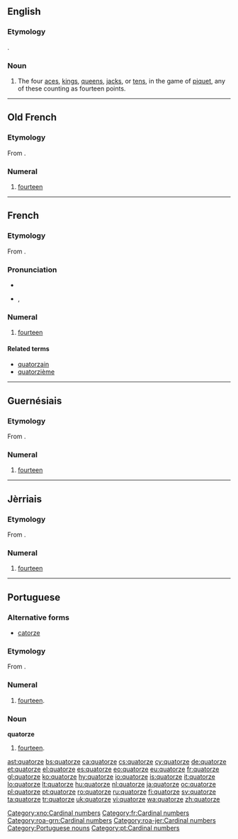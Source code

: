 ==English==

===Etymology===
{{borrowing|fr}}.

===Noun===
{{en-noun}}

# {{cards}} The four [[ace]]s, [[king]]s, [[queen]]s, [[jack]]s, or [[ten]]s, in the game of [[piquet]], any of these counting as fourteen points.

----

==Old French==
{{rfc-auto}}

===Etymology===
From {{etyl|la|fro}} {{term|quattuordecim|lang=la}}.

===Numeral===
{{head|fro|numeral}}

# [[fourteen]]
[[Category:xno:Cardinal numbers]]

----

==French==
{{cardinalbox|fr|13|14|15|treize|quinze|ord=quatorzième|wplink=Quatorze}}

===Etymology===
From {{etyl|la|fr}} {{term|quattuordecim|lang=la}}.

===Pronunciation===
* {{audio|Fr-quatorze.ogg|audio}}
* {{IPA|lang=fr|/ka.tɔʁz/}}, {{X-SAMPA|/ka.tORz/}}

===Numeral===
{{head|fr|numeral}}

# [[fourteen]]

====Related terms====
* [[quatorzain]]
* [[quatorzième]]
[[Category:fr:Cardinal numbers]]

----

==Guernésiais==
{{cardinalbox|roa-grn|13|14|15|treize|tchinze}}
===Etymology===
From {{etyl|la|roa-grn}} {{term|quattuordecim|lang=la}}.

===Numeral===
{{head|roa-grn|numeral}}

# [[fourteen]]

[[Category:roa-grn:Cardinal numbers]]

----

==Jèrriais==
{{cardinalbox|roa-jer|13|14|15|treize|tchînze}}
===Etymology===
From {{etyl|la|roa-jer}} {{term|quattuordecim|lang=la}}.

===Numeral===
{{head|roa-jer|numeral}}

# [[fourteen]]

[[Category:roa-jer:Cardinal numbers]]

----

==Portuguese==
{{cardinalbox|pt|13|14|15|treze|quinze|ord=décimo quarto|wplink=Quatorze}}

===Alternative forms===
* [[catorze]]

===Etymology===
From {{etyl|la|pt}} {{term|quattuordecim|lang=la}}.

===Numeral===
{{pt-cardinal}}

# [[fourteen]].

===Noun===
'''quatorze''' {{m}}

# [[fourteen]].

[[Category:Portuguese nouns]]

[[ast:quatorze]]
[[bs:quatorze]]
[[ca:quatorze]]
[[cs:quatorze]]
[[cy:quatorze]]
[[de:quatorze]]
[[et:quatorze]]
[[el:quatorze]]
[[es:quatorze]]
[[eo:quatorze]]
[[eu:quatorze]]
[[fr:quatorze]]
[[gl:quatorze]]
[[ko:quatorze]]
[[hy:quatorze]]
[[io:quatorze]]
[[is:quatorze]]
[[it:quatorze]]
[[lo:quatorze]]
[[lt:quatorze]]
[[hu:quatorze]]
[[nl:quatorze]]
[[ja:quatorze]]
[[oc:quatorze]]
[[pl:quatorze]]
[[pt:quatorze]]
[[ro:quatorze]]
[[ru:quatorze]]
[[fi:quatorze]]
[[sv:quatorze]]
[[ta:quatorze]]
[[tr:quatorze]]
[[uk:quatorze]]
[[vi:quatorze]]
[[wa:quatorze]]
[[zh:quatorze]]
[[Category:pt:Cardinal numbers]]